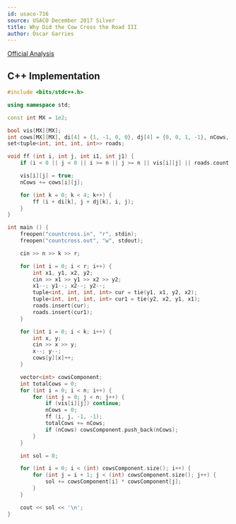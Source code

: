 ```yaml
---
id: usaco-716
source: USACO December 2017 Silver
title: Why Did the Cow Cross the Road III
author: Óscar Garries
---
```


[Official Analysis](http://www.usaco.org/current/data/sol_countcross_silver_feb17.html)

<LanguageSection>
<CPPSection>

## C++ Implementation

```cpp
#include <bits/stdc++.h>

using namespace std;

const int MX = 1e2;

bool vis[MX][MX];
int cows[MX][MX], di[4] = {1, -1, 0, 0}, dj[4] = {0, 0, 1, -1}, nCows, n, k, r;
set<tuple<int, int, int, int>> roads;

void ff (int i, int j, int i1, int j1) {
	if (i < 0 || j < 0 || i >= n || j >= n || vis[i][j] || roads.count(tie(i, j, i1, j1))) return;

	vis[i][j] = true;
	nCows += cows[i][j];

	for (int k = 0; k < 4; k++) {
		ff (i + di[k], j + dj[k], i, j);
	}
}

int main () {
	freopen("countcross.in", "r", stdin);
	freopen("countcross.out", "w", stdout);

	cin >> n >> k >> r;

	for (int i = 0; i < r; i++) {
		int x1, y1, x2, y2;
		cin >> x1 >> y1 >> x2 >> y2;
		x1--; y1--; x2--; y2--;
		tuple<int, int, int, int> cur = tie(y1, x1, y2, x2);
		tuple<int, int, int, int> cur1 = tie(y2, x2, y1, x1);
		roads.insert(cur);
		roads.insert(cur1);
	}

	for (int i = 0; i < k; i++) {
		int x, y;
		cin >> x >> y;
		x--; y--;
		cows[y][x]++;
	}

	vector<int> cowsComponent;
	int totalCows = 0;
	for (int i = 0; i < n; i++) {
		for (int j = 0; j < n; j++) {
			if (vis[i][j]) continue;
			nCows = 0;
			ff (i, j, -1, -1);
			totalCows += nCows;
			if (nCows) cowsComponent.push_back(nCows);
		}
	}

	int sol = 0;

	for (int i = 0; i < (int) cowsComponent.size(); i++) {
		for (int j = i + 1; j < (int) cowsComponent.size(); j++) {
			sol += cowsComponent[i] * cowsComponent[j];
		}
	}

	cout << sol << '\n';
}
```

</CPPSection>
</LanguageSection>
